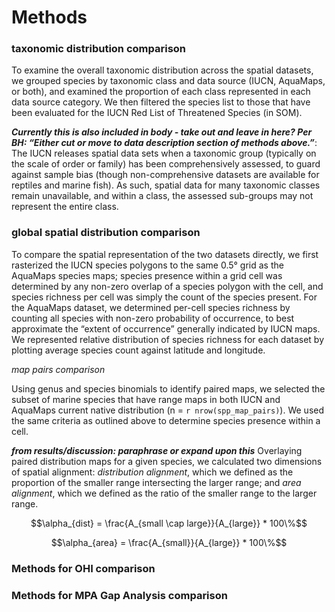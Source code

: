 
# Methods

### taxonomic distribution comparison

To examine the overall taxonomic distribution across the spatial datasets, we grouped species by taxonomic class and data source (IUCN, AquaMaps, or both), and examined the proportion of each class represented in each data source category.  We then filtered the species list to those that have been evaluated for the IUCN Red List of Threatened Species (in SOM).

___Currently this is also included in body - take out and leave in here?  Per BH: "Either cut or move to data description section of methods above."___: The IUCN releases spatial data sets when a taxonomic group (typically on the scale of order or family) has been comprehensively assessed, to guard against sample bias (though non-comprehensive datasets are available for reptiles and marine fish).  As such, spatial data for many taxonomic classes remain unavailable, and within a class, the assessed sub-groups may not represent the entire class. 

### global spatial distribution comparison

To compare the spatial representation of the two datasets directly, we first rasterized the IUCN species polygons to the same 0.5° grid as the AquaMaps species maps; species presence within a grid cell was determined by any non-zero overlap of a species polygon with the cell, and species richness per cell was simply the count of the species present.  For the AquaMaps dataset, we determined per-cell species richness by counting all species with non-zero probability of occurrence, to best approximate the "extent of occurrence" generally indicated by IUCN maps.  We represented relative distribution of species richness for each dataset by plotting average species count against latitude and longitude.

_map pairs comparison_

Using genus and species binomials to identify paired maps, we selected the subset of marine species that have range maps in both IUCN and AquaMaps current native distribution (n = `r nrow(spp_map_pairs)`).  We used the same criteria as outlined above to determine species presence within a cell.

___from results/discussion: paraphrase or expand upon this___ Overlaying paired distribution maps for a given species, we calculated two dimensions of spatial alignment: _distribution alignment_, which we defined as the proportion of the smaller range intersecting the larger range; and _area alignment_, which we defined as the ratio of the smaller range to the larger range.

$$\alpha_{dist} = \frac{A_{small \cap large}}{A_{large}} * 100\%$$

$$\alpha_{area} = \frac{A_{small}}{A_{large}} * 100\%$$

### Methods for OHI comparison

### Methods for MPA Gap Analysis comparison
